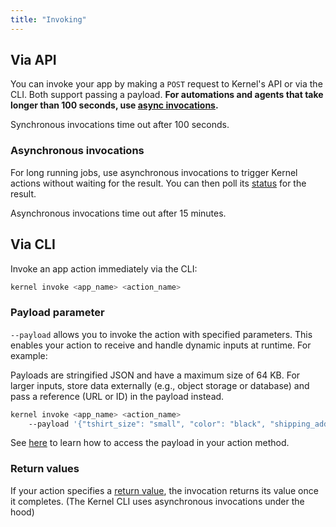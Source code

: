 ```yaml
---
title: "Invoking"
---
```



## Via API

You can invoke your app by making a `POST` request to Kernel's API or via the CLI. Both support passing a payload. **For automations and agents that take longer than 100 seconds, use [async invocations](/apps/invoke#asynchronous-invocations).**

<Info>Synchronous invocations time out after 100 seconds.</Info>

<SynchronousInvocation />

### Asynchronous invocations

For long running jobs, use asynchronous invocations to trigger Kernel actions without waiting for the result. You can then poll its [status](/apps/status) for the result.

<Info>Asynchronous invocations time out after 15 minutes.</Info>

<AsyncInvocation />

## Via CLI

Invoke an app action immediately via the CLI:

```bash
kernel invoke <app_name> <action_name>
```

### Payload parameter

`--payload` allows you to invoke the action with specified parameters. This enables your action to receive and handle dynamic inputs at runtime. For example:

<Info>
Payloads are stringified JSON and have a maximum size of 64 KB. For larger inputs, store data externally (e.g., object storage or database) and pass a reference (URL or ID) in the payload instead.
</Info>

```bash
kernel invoke <app_name> <action_name>
    --payload '{"tshirt_size": "small", "color": "black", "shipping_address": "2 Mint Plz, San Francisco CA 94103"}'
```

See [here](/apps/develop#parameters) to learn how to access the payload in your action method.

### Return values

If your action specifies a [return value](/apps/develop#return-values), the invocation returns its value once it completes. (The Kernel CLI uses asynchronous invocations under the hood)
